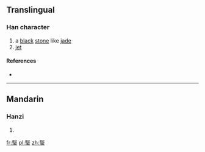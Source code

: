 ==Translingual==

===Han character===
{{Han char|rn=96|rad=玉|as=11|sn=16|four=7710<sub>3</sub>|canj=尸水一土戈 (SEMGI)}}

# a [[black]] [[stone]] like [[jade]]
# [[jet]]

====References====
* {{Han ref|kx=0740.190|dkj=21188|dj=1150.110|hdz=21136.110|uh=747F|ud=29823|bh=EA62|bd=60002}}

----

==Mandarin==

===Hanzi===
{{cmn-hanzi|pin=[[li]] ([[li5]]), [[yī]] ([[yi1]])|wg=li<sup>5</sup>, i<sup>1</sup>}}

# {{defn|lang=cmn|sort=玉11}}

[[fr:瑿]]
[[pl:瑿]]
[[zh:瑿]]